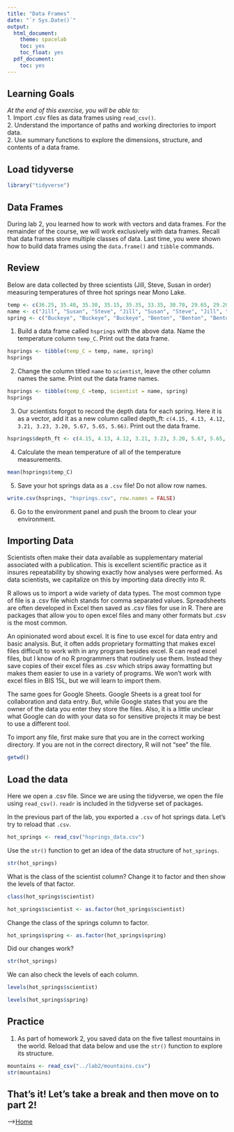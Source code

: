 ```yaml
---
title: "Data Frames"
date: "`r Sys.Date()`"
output:
  html_document:
    theme: spacelab
    toc: yes
    toc_float: yes
  pdf_document:
    toc: yes
---
```


## Learning Goals
*At the end of this exercise, you will be able to:*    
1. Import .csv files as data frames using `read_csv()`.  
2. Understand the importance of paths and working directories to import data.  
2. Use summary functions to explore the dimensions, structure, and contents of a data frame.  

## Load tidyverse
```r
library("tidyverse")
```

## Data Frames
During lab 2, you learned how to work with vectors and data frames. For the remainder of the course, we will work exclusively with data frames. Recall that data frames store multiple classes of data. Last time, you were shown how to build data frames using the `data.frame()` and `tibble` commands.  

## Review
Below are data collected by three scientists (Jill, Steve, Susan in order) measuring temperatures of three hot springs near Mono Lake.
```r
temp <- c(36.25, 35.40, 35.30, 35.15, 35.35, 33.35, 30.70, 29.65, 29.20)
name <- c("Jill", "Susan", "Steve", "Jill", "Susan", "Steve", "Jill", "Susan", "Steve")
spring <- c("Buckeye", "Buckeye", "Buckeye", "Benton", "Benton", "Benton", "Travertine", "Travertine", "Travertine")
```

1. Build a data frame called `hsprings` with the above data. Name the temperature column `temp_C`. Print out the data frame.  
```r
hsprings <- tibble(temp_C = temp, name, spring)
hsprings
```

2. Change the column titled `name` to `scientist`, leave the other column names the same. Print out the data frame names.  
```r
hsprings <- tibble(temp_C =temp, scientist = name, spring)
hsprings
```

3. Our scientists forgot to record the depth data for each spring. Here it is as a vector, add it as a new column called depth_ft: `c(4.15, 4.13, 4.12, 3.21, 3.23, 3.20, 5.67, 5.65, 5.66)`. Print out the data frame.
```r
hsprings$depth_ft <- c(4.15, 4.13, 4.12, 3.21, 3.23, 3.20, 5.67, 5.65, 5.66)
```

4. Calculate the mean temperature of all of the temperature measurements.
```r
mean(hsprings$temp_C)
```

5. Save your hot springs data as a `.csv` file! Do not allow row names. 
```r
write.csv(hsprings, "hsprings.csv", row.names = FALSE)
```

6. Go to the environment panel and push the broom to clear your environment.  

## Importing Data
Scientists often make their data available as supplementary material associated with a publication. This is excellent scientific practice as it insures repeatability by showing exactly how analyses were performed. As data scientists, we capitalize on this by importing data directly into R.  

R allows us to import a wide variety of data types. The most common type of file is a .csv file which stands for comma separated values. Spreadsheets are often developed in Excel then saved as .csv files for use in R. There are packages that allow you to open excel files and many other formats but .csv is the most common.  

An opinionated word about excel. It is fine to use excel for data entry and basic analysis. But, it often adds proprietary formatting that makes excel files difficult to work with in any program besides excel. R can read excel files, but I know of no R programmers that routinely use them. Instead they save copies of their excel files as .csv which strips away formatting but makes them easier to use in a variety of programs. We won't work with excel files in BIS 15L, but we will learn to import them.  

The same goes for Google Sheets. Google Sheets is a great tool for collaboration and data entry. But, while Google states that you are the owner of the data you enter they store the files. Also, it is a little unclear what Google can do with your data so for sensitive projects it may be best to use a different tool.  

To import any file, first make sure that you are in the correct working directory. If you are not in the correct directory, R will not "see" the file.
```r
getwd()
```

## Load the data
Here we open a .csv file. Since we are using the tidyverse, we open the file using `read_csv()`. `readr` is included in the tidyverse set of packages.  

In the previous part of the lab, you exported a `.csv` of hot springs data. Let's try to reload that `.csv`.  
```r
hot_springs <- read_csv("hsprings_data.csv")
```

Use the `str()` function to get an idea of the data structure of `hot_springs`.  
```r
str(hot_springs)
```

What is the class of the scientist column? Change it to factor and then show the levels of that factor.  
```r
class(hot_springs$scientist)
```

```r
hot_springs$scientist <- as.factor(hot_springs$scientist)
```

Change the class of the springs column to factor.
```r
hot_springs$spring <- as.factor(hot_springs$spring)
```

Did our changes work? 
```r
str(hot_springs)
```

We can also check the levels of each column.
```r
levels(hot_springs$scientist)
```

```r
levels(hot_springs$spring)
```

## Practice
1. As part of homework 2, you saved data on the five tallest mountains in the world. Reload that data below and use the `str()` function to explore its structure.  
```r
mountains <- read_csv("../lab2/mountains.csv")
str(mountains)
```

## That's it! Let's take a break and then move on to part 2! 

-->[Home](https://jmledford3115.github.io/datascibiol/)  